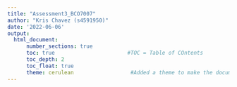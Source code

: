 ```yaml
---
title: "Assessment3_BCO7007"
author: "Kris Chavez (s4591950)"
date: '2022-06-06'
output: 
  html_document:
      number_sections: true           
      toc: true                       #TOC = Table of COntents
      toc_depth: 2
      toc_float: true
      theme: cerulean                  #Added a theme to make the document more appealing
---
```


